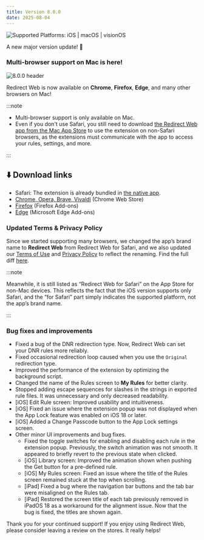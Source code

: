 ```yaml
---
title: Version 8.0.0
date: 2025-08-04
---
```


![Supported Platforms: iOS | macOS | visionOS](https://img.shields.io/badge/Platforms-iOS%20|%20macOS%20|%20visionOS-white)

A new major version update! 🚀

### Multi-browser support on Mac is here!

![8.0.0 header](/img/release-notes/multi-browser-support.png)

Redirect Web is now available on **Chrome**, **Firefox**, **Edge**, and many other browsers on Mac!

:::note

- Multi-browser support is only available on Mac.
- Even if you don't use Safari, you still need to download [the Redirect Web app from the Mac App Store](https://apps.apple.com/app/id1571283503) to use the extension on non-Safari browsers, as the extensions must communicate with the app to access your rules, settings, and more.

:::

## ⬇️ Download links

- Safari: The extension is already bundled in [the native app](https://apps.apple.com/app/id1571283503).
- [Chrome, Opera, Brave, Vivaldi](https://chromewebstore.google.com/detail/ffglckbhfbfmdkefdmjbhpnffkcmlhdh) (Chrome Web Store)
- [Firefox](https://addons.mozilla.org/firefox/addon/redirect-web/) (Firefox Add-ons)
- [Edge](https://microsoftedge.microsoft.com/addons/detail/hmfkakfdccgdpgemaicfgngnmflefpga) (Microsoft Edge Add-ons)


### Updated Terms & Privacy Policy

Since we started supporting many browsers, we changed the app’s brand name to **Redirect Web** from Redirect Web for Safari, and we also updated our [Terms of Use](/terms-of-use) and [Privacy Policy](/privacy-policy) to reflect the renaming. Find the full diff [here](https://github.com/mshibanami/redirect-web/commit/417f0571b3300e8c9c842a6b82cfb224a625d5ff).

:::note

Meanwhile, it is still listed as “Redirect Web for Safari” on the App Store for non-Mac devices. This reflects the fact that the iOS version supports only Safari, and the “for Safari” part simply indicates the supported platform, not the app’s brand name.

:::

### Bug fixes and improvements

- Fixed a bug of the DNR redirection type. Now, Redirect Web can set your DNR rules more reliably.
- Fixed occasional redirection loop caused when you use the `Original` redirection type.
- Improved the performance of the extension by optimizing the background script.
- Changed the name of the Rules screen to **My Rules** for better clarity.
- Stopped adding escape sequences for slashes in the strings in exported rule files. It was unnecessary and only decreased readability.
- [iOS] Edit Rule screen: Improved usability and intuitiveness.
- [iOS] Fixed an issue where the extension popup was not displayed when the App Lock feature was enabled on iOS 18 or later.
- [iOS] Added a Change Passcode button to the App Lock settings screen.
- Other minor UI improvements and bug fixes.
    - Fixed the toggle switches for enabling and disabling each rule in the extension popup. Previously, the switch animation was not smooth. It appeared to briefly revert to the previous state when clicked.
    - [iOS] Library screen: Improved the animation shown when pushing the Get button for a pre-defined rule.
    - [iOS] My Rules screen: Fixed an issue where the title of the Rules screen remained stuck at the top when scrolling.
    - [iPad] Fixed a bug where the navigation bar buttons and the tab bar were misaligned on the Rules tab.
    - [iPad] Restored the screen title of each tab previously removed in iPadOS 18 as a workaround for the alignment issue. Now that the bug is fixed, the titles are shown again.

Thank you for your continued support! If you enjoy using Redirect Web, please consider leaving a review on the stores. It really helps!
